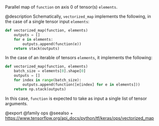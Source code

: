 Parallel map of `function` on axis 0 of tensor(s) `elements`.

@description
Schematically, `vectorized_map` implements the following,
in the case of a single tensor input `elements`:

```python
def vectorized_map(function, elements)
    outputs = []
    for e in elements:
        outputs.append(function(e))
    return stack(outputs)
```

In the case of an iterable of tensors `elements`,
it implements the following:

```python
def vectorized_map(function, elements)
    batch_size = elements[0].shape[0]
    outputs = []
    for index in range(batch_size):
        outputs.append(function([e[index] for e in elements]))
    return np.stack(outputs)
```

In this case, `function` is expected to take as input
a single list of tensor arguments.

@export
@family ops
@seealso
+ <https://www.tensorflow.org/api_docs/python/tf/keras/ops/vectorized_map>
